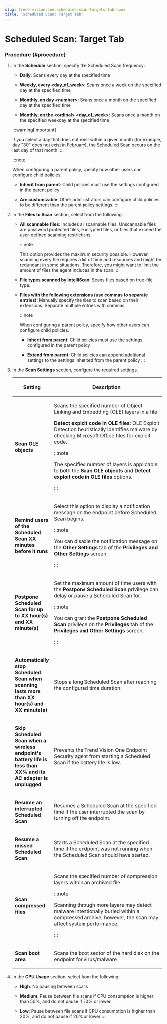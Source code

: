 ```yaml
---
slug: trend-vision-one-scheduled-scan-targets-tab-apex
title: 'Scheduled Scan: Target Tab'
---
```

# Scheduled Scan: Target Tab

### Procedure {#procedure}

1.  In the **Schedule** section, specify the Scheduled Scan frequency:

    - **Daily**: Scans every day at the specified time

    - **Weekly, every \<day_of_week\>**: Scans once a week on the specified day at the specified time

    - **Monthly, on day \<number\>**: Scans once a month on the specified day at the specified time

    - **Monthly, on the \<ordinal\> \<day_of_week\>**: Scans once a month on the specified weekday at the specified time

    :::warning[Important]

    If you select a day that does not exist within a given month (for example, day "30" does not exist in February), the Scheduled Scan occurs on the last day of that month.
    :::

    :::note

    When configuring a parent policy, specify how other users can configure child policies.

    - **Inherit from parent**: Child policies must use the settings configured in the parent policy

    - **Are customizable**: Other administrators can configure child policies to be different than the parent policy settings.
    :::

2.  In the **Files to Scan** section, select from the following:

    - **All scannable files**: Includes all scannable files. Unscannable files are password protected files, encrypted files, or files that exceed the user-defined scanning restrictions.

      :::note

      This option provides the maximum security possible. However, scanning every file requires a lot of time and resources and might be redundant in some situations. Therefore, you might want to limit the amount of files the agent includes in the scan.
      :::

    - **File types scanned by IntelliScan**: Scans files based on true-file type.

    - **Files with the following extensions (use commas to separate entries)**: Manually specify the files to scan based on their extensions. Separate multiple entries with commas.

      :::note

      When configuring a parent policy, specify how other users can configure child policies.

      - **Inherit from parent**: Child policies must use the settings configured in the parent policy

      - **Extend from parent**: Child policies can append additional settings to the settings inherited from the parent policy
      :::

3.  In the **Scan Settings** section, configure the required settings.

    <table>
    <colgroup>
    <col style="width: 25%" />
    <col style="width: 75%" />
    </colgroup>
    <thead>
    <tr>
    <th><p>Setting</p></th>
    <th><p>Description</p></th>
    </tr>
    </thead>
    <tbody>
    <tr>
    <td><p><strong>Scan OLE objects</strong></p></td>
    <td><p>Scans the specified number of Object Linking and Embedding (OLE) layers in a file</p>
    <p><strong>Detect exploit code in OLE files</strong>: OLE Exploit Detection heuristically identifies malware by checking Microsoft Office files for exploit code.</p>


    :::note

    <p>The specified number of layers is applicable to both the <strong>Scan OLE objects</strong> and <strong>Detect exploit code in OLE files</strong> options.</p>


    :::

    </td>
    </tr>
    <tr>
    <td><p><strong>Remind users of the Scheduled Scan XX minutes before it runs</strong></p></td>
    <td><p>Select this option to display a notification message on the endpoint before Scheduled Scan begins.</p>


    :::note

    <p>You can disable the notification message on the <strong>Other Settings</strong> tab of the <strong>Privileges and Other Settings</strong> screen.</p>


    :::

    </td>
    </tr>
    <tr>
    <td><p><strong>Postpone Scheduled Scan for up to XX hour(s) and XX minute(s)</strong></p></td>
    <td><p>Set the maximum amount of time users with the <strong>Postpone Scheduled Scan</strong> privilege can delay or pause a Scheduled Scan for.</p>


    :::note

    <p>You can grant the <strong>Postpone Scheduled Scan</strong> privilege on the <strong>Privileges</strong> tab of the <strong>Privileges and Other Settings</strong> screen.</p>


    :::

    </td>
    </tr>
    <tr>
    <td><p><strong>Automatically stop Scheduled Scan when scanning lasts more than XX hour(s) and XX minute(s)</strong></p></td>
    <td><p>Stops a long Scheduled Scan after reaching the configured time duration.</p></td>
    </tr>
    <tr>
    <td><p><strong>Skip Scheduled Scan when a wireless endpoint's battery life is less than XX% and its AC adapter is unplugged</strong></p></td>
    <td><p>Prevents the Trend Vision One Endpoint Security agent from starting a Scheduled Scan if the battery life is low.</p></td>
    </tr>
    <tr>
    <td><p><strong>Resume an interrupted Scheduled Scan</strong></p></td>
    <td><p>Resumes a Scheduled Scan at the specified time if the user interrupted the scan by turning off the endpoint.</p></td>
    </tr>
    <tr>
    <td><p><strong>Resume a missed Scheduled Scan</strong></p></td>
    <td><p>Starts a Scheduled Scan at the specified time if the endpoint was not running when the Scheduled Scan should have started.</p></td>
    </tr>
    <tr>
    <td><p><strong>Scan compressed files</strong></p></td>
    <td><p>Scans the specified number of compression layers within an archived file</p>


    :::note

    <p>Scanning through more layers may detect malware intentionally buried within a compressed archive, however, the scan may affect system performance.</p>


    :::

    </td>
    </tr>
    <tr>
    <td><p><strong>Scan boot area</strong></p></td>
    <td><p>Scans the boot sector of the hard disk on the endpoint for virus/malware</p></td>
    </tr>
    </tbody>
    </table>

4.  In the **CPU Usage** section, select from the following:

    - **High**: No pausing between scans

    - **Medium**: Pause between file scans if CPU consumption is higher than 50%, and do not pause if 50% or lower

    - **Low**: Pause between file scans if CPU consumption is higher than 20%, and do not pause if 20% or lower
:::
